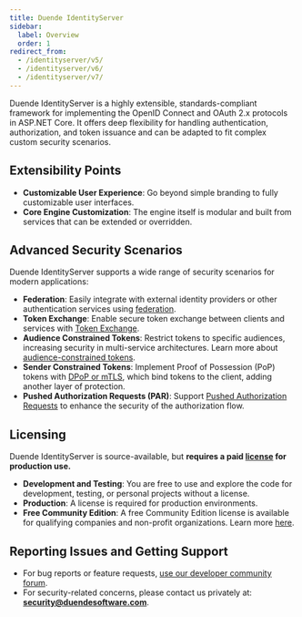 ```yaml
---
title: Duende IdentityServer
sidebar:
  label: Overview
  order: 1
redirect_from:
  - /identityserver/v5/
  - /identityserver/v6/
  - /identityserver/v7/
---
```



Duende IdentityServer is a highly extensible, standards-compliant framework for implementing the OpenID Connect and OAuth 2.x protocols in ASP.NET Core. It offers deep flexibility for handling authentication, authorization, and token issuance and can be adapted to fit complex custom security scenarios.

<CardGrid>
  <LinkCard
    href="https://github.com/DuendeSoftware/products/tree/main/identity-server/"
    title="GitHub Repository"
    description="View the source code for this library on GitHub."
  />
  <LinkCard
    href="https://www.nuget.org/packages/Duende.IdentityServer/"
    title="NuGet Package"
    description="View the package on NuGet.org."
  />
</CardGrid>

## Extensibility Points

- **Customizable User Experience**: Go beyond simple branding to fully customizable user interfaces.
- **Core Engine Customization**: The engine itself is modular and built from services that can be extended or overridden.

## Advanced Security Scenarios

Duende IdentityServer supports a wide range of security scenarios for modern applications:

- **Federation**: Easily integrate with external identity providers or other authentication services using [federation](/identityserver/ui/federation/).
- **Token Exchange**: Enable secure token exchange between clients and services with [Token Exchange](/identityserver/tokens/extension-grants/#token-exchange).
- **Audience Constrained Tokens**: Restrict tokens to specific audiences, increasing security in multi-service architectures. Learn more about [audience-constrained tokens](/identityserver/fundamentals/resources/isolation/).
- **Sender Constrained Tokens**: Implement Proof of Possession (PoP) tokens with [DPoP or mTLS](/identityserver/tokens/pop/), which bind tokens to the client, adding another layer of protection.
- **Pushed Authorization Requests (PAR)**: Support [Pushed Authorization Requests](/identityserver/tokens/par/) to enhance the security of the authorization flow.

## Licensing

Duende IdentityServer is source-available, but **requires a paid [license](https://duendesoftware.com/products/identityserver) for production use.**

- **Development and Testing**: You are free to use and explore the code for development, testing, or personal projects without a license.
- **Production**: A license is required for production environments.
- **Free Community Edition**: A free Community Edition license is available for qualifying companies and non-profit organizations. Learn more [here](https://duendesoftware.com/products/communityedition).

## Reporting Issues and Getting Support

- For bug reports or feature requests, [use our developer community forum](https://github.com/DuendeSoftware/community).
- For security-related concerns, please contact us privately at: **security@duendesoftware.com**.
